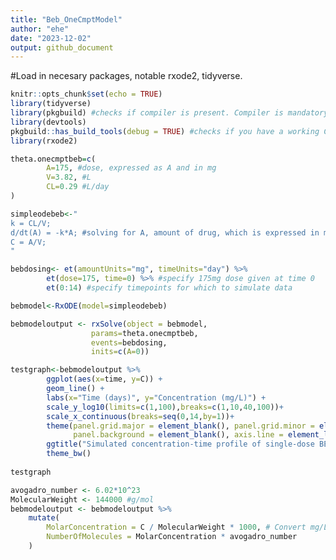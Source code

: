 ```yaml
---
title: "Beb_OneCmptModel"
author: "ehe"
date: "2023-12-02"
output: github_document
---
```


#Load in necesary packages, notable rxode2, tidyverse. 
```r
knitr::opts_chunk$set(echo = TRUE)
library(tidyverse)
library(pkgbuild) #checks if compiler is present. Compiler is mandatory for RxODE
library(devtools)
pkgbuild::has_build_tools(debug = TRUE) #checks if you have a working C compiler
library(rxode2)
```


```r
theta.onecmptbeb=c(
        A=175, #dose, expressed as A and in mg
        V=3.82, #L
        CL=0.29 #L/day
)
```

```r
simpleodebeb<-"
k = CL/V;
d/dt(A) = -k*A; #solving for A, amount of drug, which is expressed in mg 
C = A/V;
"

```

```r
bebdosing<- et(amountUnits="mg", timeUnits="day") %>% 
        et(dose=175, time=0) %>% #specify 175mg dose given at time 0 
        et(0:14) #specify timepoints for which to simulate data
```


```r
bebmodel<-RxODE(model=simpleodebeb)

bebmodeloutput <- rxSolve(object = bebmodel,
                  params=theta.onecmptbeb,
                  events=bebdosing,
                  inits=c(A=0))


```
```r
testgraph<-bebmodeloutput %>% 
        ggplot(aes(x=time, y=C)) +
        geom_line() +
        labs(x="Time (days)", y="Concentration (mg/L)") +
        scale_y_log10(limits=c(1,100),breaks=c(1,10,40,100))+
        scale_x_continuous(breaks=seq(0,14,by=1))+
        theme(panel.grid.major = element_blank(), panel.grid.minor = element_blank(),
              panel.background = element_blank(), axis.line = element_line(colour = "black"))+
        ggtitle("Simulated concentration-time profile of single-dose BEB")+
        theme_bw()
                
testgraph
```

```r
avogadro_number <- 6.02*10^23
MolecularWeight <- 144000 #g/mol
bebmodeloutput <- bebmodeloutput %>%
    mutate(
        MolarConcentration = C / MolecularWeight * 1000, # Convert mg/L to mol/L
        NumberOfMolecules = MolarConcentration * avogadro_number
    )
```
